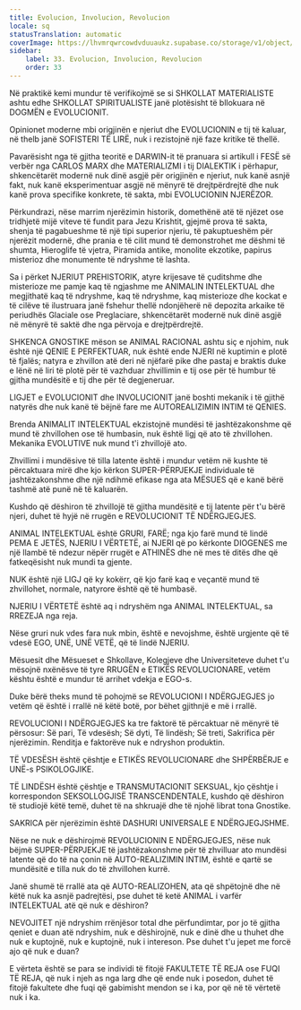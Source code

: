 ```yaml
---
title: Evolucion, Involucion, Revolucion
locale: sq
statusTranslation: automatic
coverImage: https://lhvmrqwrcowdvduuaukz.supabase.co/storage/v1/object/public/strapi-uploads/small_cover-educacion-fundamental.webp-2d51a7828a2b1309555be27f7e2a61a0.webp
sidebar:
    label: 33. Evolucion, Involucion, Revolucion
    order: 33
---
```

Në praktikë kemi mundur të verifikojmë se si SHKOLLAT MATERIALISTE ashtu edhe SHKOLLAT SPIRITUALISTE janë plotësisht të bllokuara në DOGMËN e EVOLUCIONIT.

Opinionet moderne mbi origjinën e njeriut dhe EVOLUCIONIN e tij të kaluar, në thelb janë SOFISTERI TË LIRË, nuk i rezistojnë një faze kritike të thellë.

Pavarësisht nga të gjitha teoritë e DARWIN-it të pranuara si artikull i FESË së verbër nga CARLOS MARX dhe MATERIALIZMI i tij DIALEKTIK i përhapur, shkencëtarët modernë nuk dinë asgjë për origjinën e njeriut, nuk kanë asnjë fakt, nuk kanë eksperimentuar asgjë në mënyrë të drejtpërdrejtë dhe nuk kanë prova specifike konkrete, të sakta, mbi EVOLUCIONIN NJERËZOR.

Përkundrazi, nëse marrim njerëzimin historik, domethënë atë të njëzet ose tridhjetë mijë viteve të fundit para Jezu Krishtit, gjejmë prova të sakta, shenja të pagabueshme të një tipi superior njeriu, të pakuptueshëm për njerëzit modernë, dhe prania e të cilit mund të demonstrohet me dëshmi të shumta, Hieroglife të vjetra, Piramida antike, monolite ekzotike, papirus misterioz dhe monumente të ndryshme të lashta.

Sa i përket NJERIUT PREHISTORIK, atyre krijesave të çuditshme dhe misterioze me pamje kaq të ngjashme me ANIMALIN INTELEKTUAL dhe megjithatë kaq të ndryshme, kaq të ndryshme, kaq misterioze dhe kockat e të cilëve të ilustruara janë fshehur thellë ndonjëherë në depozita arkaike të periudhës Glaciale ose Preglaciare, shkencëtarët modernë nuk dinë asgjë në mënyrë të saktë dhe nga përvoja e drejtpërdrejtë.

SHKENCA GNOSTIKE mëson se ANIMAL RACIONAL ashtu siç e njohim, nuk është një QENIE E PERFEKTUAR, nuk është ende NJERI në kuptimin e plotë të fjalës; natyra e zhvillon atë deri në njëfarë pike dhe pastaj e braktis duke e lënë në liri të plotë për të vazhduar zhvillimin e tij ose për të humbur të gjitha mundësitë e tij dhe për të degjeneruar.

LIGJET e EVOLUCIONIT dhe INVOLUCIONIT janë boshti mekanik i të gjithë natyrës dhe nuk kanë të bëjnë fare me AUTOREALIZIMIN INTIM të QENIES.

Brenda ANIMALIT INTELEKTUAL ekzistojnë mundësi të jashtëzakonshme që mund të zhvillohen ose të humbasin, nuk është ligj që ato të zhvillohen. Mekanika EVOLUTIVE nuk mund t'i zhvillojë ato.

Zhvillimi i mundësive të tilla latente është i mundur vetëm në kushte të përcaktuara mirë dhe kjo kërkon SUPER-PËRPJEKJE individuale të jashtëzakonshme dhe një ndihmë efikase nga ata MËSUES që e kanë bërë tashmë atë punë në të kaluarën.

Kushdo që dëshiron të zhvillojë të gjitha mundësitë e tij latente për t'u bërë njeri, duhet të hyjë në rrugën e REVOLUCIONIT TË NDËRGJEGJES.

ANIMAL INTELEKTUAL është GRURI, FARË; nga kjo farë mund të lindë PEMA E JETËS, NJERIU I VËRTETË, ai NJERI që po kërkonte DIOGENES me një llambë të ndezur nëpër rrugët e ATHINËS dhe në mes të ditës dhe që fatkeqësisht nuk mundi ta gjente.

NUK është një LIGJ që ky kokërr, që kjo farë kaq e veçantë mund të zhvillohet, normale, natyrore është që të humbasë.

NJERIU I VËRTETË është aq i ndryshëm nga ANIMAL INTELEKTUAL, sa RREZEJA nga reja.

Nëse gruri nuk vdes fara nuk mbin, është e nevojshme, është urgjente që të vdesë EGO, UNË, UNË VETË, që të lindë NJERIU.

Mësuesit dhe Mësueset e Shkollave, Kolegjeve dhe Universiteteve duhet t'u mësojnë nxënësve të tyre RRUGËN e ETIKËS REVOLUCIONARE, vetëm kështu është e mundur të arrihet vdekja e EGO-s.

Duke bërë theks mund të pohojmë se REVOLUCIONI I NDËRGJEGJES jo vetëm që është i rrallë në këtë botë, por bëhet gjithnjë e më i rrallë.

REVOLUCIONI I NDËRGJEGJES ka tre faktorë të përcaktuar në mënyrë të përsosur: Së pari, Të vdesësh; Së dyti, Të lindësh; Së treti, Sakrifica për njerëzimin. Renditja e faktorëve nuk e ndryshon produktin.

TË VDESËSH është çështje e ETIKËS REVOLUCIONARE dhe SHPËRBËRJE e UNË-s PSIKOLOGJIKE.

TË LINDËSH është çështje e TRANSMUTACIONIT SEKSUAL, kjo çështje i korrespondon SEKSOLLOGJISË TRANSCENDENTALE, kushdo që dëshiron të studiojë këtë temë, duhet të na shkruajë dhe të njohë librat tona Gnostike.

SAKRICA për njerëzimin është DASHURI UNIVERSALE E NDËRGJEGJSHME.

Nëse ne nuk e dëshirojmë REVOLUCIONIN E NDËRGJEGJES, nëse nuk bëjmë SUPER-PËRPJEKJE të jashtëzakonshme për të zhvilluar ato mundësi latente që do të na çonin në AUTO-REALIZIMIN INTIM, është e qartë se mundësitë e tilla nuk do të zhvillohen kurrë.

Janë shumë të rrallë ata që AUTO-REALIZOHEN, ata që shpëtojnë dhe në këtë nuk ka asnjë padrejtësi, pse duhet të ketë ANIMAL i varfër INTELEKTUAL atë që nuk e dëshiron?

NEVOJITET një ndryshim rrënjësor total dhe përfundimtar, por jo të gjitha qeniet e duan atë ndryshim, nuk e dëshirojnë, nuk e dinë dhe u thuhet dhe nuk e kuptojnë, nuk e kuptojnë, nuk i intereson. Pse duhet t'u jepet me forcë ajo që nuk e duan?

E vërteta është se para se individi të fitojë FAKULTETE TË REJA ose FUQI TË REJA, që nuk i njeh as nga larg dhe që ende nuk i posedon, duhet të fitojë fakultete dhe fuqi që gabimisht mendon se i ka, por që në të vërtetë nuk i ka.

